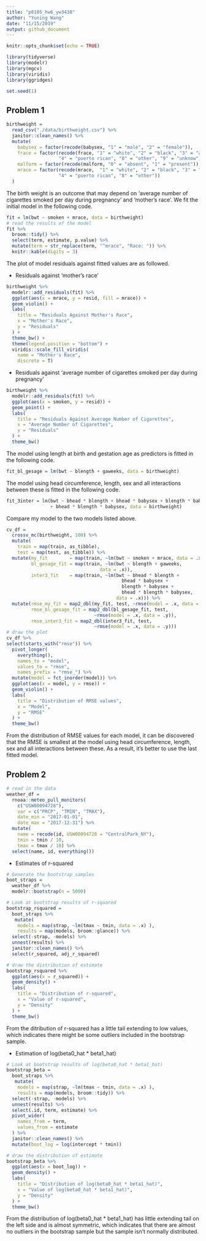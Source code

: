 ```yaml
---
title: "p8105_hw6_yw3438"
author: "Yuning Wang"
date: "11/15/2019"
output: github_document
---
```


```r
knitr::opts_chunk$set(echo = TRUE)

library(tidyverse)
library(modelr)
library(mgcv)
library(viridis)
library(ggridges)

set.seed(1)
```

## Problem 1

```r
birthweight = 
  read_csv("./data/birthweight.csv") %>% 
  janitor::clean_names() %>% 
  mutate(
    babysex = factor(recode(babysex, "1" = "male", "2" = "female")),
    frace = factor(recode(frace, "1" = "white", "2" = "black", "3" = "asian",
                   "4" = "puerto rican", "8" = "other", "9" = "unknow")),
    malform = factor(recode(malform, "0" = "absent", "1" = "present")),
    mrace = factor(recode(mrace,  "1" = "white", "2" = "black", "3" = "asian",
                   "4" = "puerto rican", "8" = "other"))
  )
```

The birth weight is an outcome that may depend on 'average number of cigarettes smoked per day during pregnancy' and 'mother's race'. We fit the initial model in the following code.

```r
fit = lm(bwt ~ smoken + mrace, data = birthweight)
# read the results of the model
fit %>% 
  broom::tidy() %>% 
  select(term, estimate, p.value) %>% 
  mutate(term = str_replace(term, "^mrace", "Race: ")) %>% 
  knitr::kable(digits = 3)
```

The plot of model residuals against fitted values are as followed.

- Residuals against 'mother's race'

```r
birthweight %>% 
  modelr::add_residuals(fit) %>% 
  ggplot(aes(x = mrace, y = resid, fill = mrace)) +
  geom_violin() +
  labs(
    title = "Residuals Against Mother's Race",
    x = "Mother's Race",
    y = "Residuals"
  ) +
  theme_bw() +
  theme(legend.position = "bottom") +
  viridis::scale_fill_viridis(
    name = "Mother's Race",
    discrete = T)
```

- Residuals against 'average number of cigarettes smoked per day during pregnancy'

```r
birthweight %>% 
  modelr::add_residuals(fit) %>% 
  ggplot(aes(x = smoken, y = resid)) +
  geom_point() +
  labs(
    title = "Residuals Against Average Number of Cigarettes",
    x = "Average Number of Cigarettes",
    y = "Residuals"
  ) +
  theme_bw() 
```

The model using length at birth and gestation age as predictors is fitted in the following code.

```r
fit_bl_gesage = lm(bwt ~ blength + gaweeks, data = birthweight)
```

The model using head circumference, length, sex and all interactions between these is fitted in the following code.

```r
fit_3inter = lm(bwt ~ bhead * blength + bhead * babysex + blength * babysex
                + bhead * blength * babysex, data = birthweight)
```

Compare my model to the two models listed above.

```r
cv_df = 
  crossv_mc(birthweight, 100) %>% 
  mutate(
    train = map(train, as_tibble),
    test = map(test, as_tibble)) %>% 
  mutate(my_fit        = map(train, ~lm(bwt ~ smoken + mrace, data = .x)),
         bl_gesage_fit = map(train, ~lm(bwt ~ blength + gaweeks, 
                                  data = .x)),
         inter3_fit    = map(train, ~lm(bwt ~ bhead * blength + 
                                          bhead * babysex + 
                                          blength * babysex + 
                                          bhead * blength * babysex, 
                                        data = .x))) %>% 
  mutate(rmse_my_fit = map2_dbl(my_fit, test, ~rmse(model = .x, data = .y)),
         rmse_bl_gesage_fit = map2_dbl(bl_gesage_fit, test, 
                                ~rmse(model = .x, data = .y)),
         rmse_inter3_fit = map2_dbl(inter3_fit, test, 
                                ~rmse(model = .x, data = .y)))
# draw the plot
cv_df %>% 
select(starts_with("rmse")) %>% 
  pivot_longer(
    everything(),
    names_to = "model", 
    values_to = "rmse",
    names_prefix = "rmse_") %>% 
  mutate(model = fct_inorder(model)) %>% 
  ggplot(aes(x = model, y = rmse)) + 
  geom_violin() +
  labs(
    title = "Distribution of RMSE values",
    x = "Model",
    y = "RMSE"
  ) +
  theme_bw() 
```

From the distribution of RMSE values for each model, it can be discovered that the RMSE is smallest at the model using head circumference, length, sex and all interactions between these. As a result, it's better to use the last fitted model.


## Problem 2

```r
# read in the data
weather_df = 
  rnoaa::meteo_pull_monitors(
    c("USW00094728"),
    var = c("PRCP", "TMIN", "TMAX"), 
    date_min = "2017-01-01",
    date_max = "2017-12-31") %>%
  mutate(
    name = recode(id, USW00094728 = "CentralPark_NY"),
    tmin = tmin / 10,
    tmax = tmax / 10) %>%
  select(name, id, everything())
```

 - Estimates of r-squared

```r
# Generate the bootstrap samples
boot_straps = 
  weather_df %>% 
  modelr::bootstrap(n = 5000)

# Look at bootstrap results of r-squared
bootstrap_rsquared = 
  boot_straps %>% 
   mutate(
    models = map(strap, ~lm(tmax ~ tmin, data = .x) ),
    results = map(models, broom::glance)) %>% 
  select(-strap, -models) %>% 
  unnest(results) %>% 
  janitor::clean_names() %>% 
  select(r_squared, adj_r_squared)

# draw the distribution of estimate
bootstrap_rsquared %>% 
  ggplot(aes(x = r_squared)) +
  geom_density() +
  labs(
    title = "Distribution of r-squared",
    x = "Value of r-squared",
    y = "Density"
  ) +
  theme_bw()
```

From the ditribution of r-squared has a little tail extending to low values, which indicates there might be some outliers included in the bootstrap sample.


 - Estimation of log(beta0_hat * beta1_hat)
 
```r
# Look at bootstrap results of log(beta0_hat * beta1_hat)
bootstrap_beta = 
  boot_straps %>% 
   mutate(
    models = map(strap, ~lm(tmax ~ tmin, data = .x) ),
    results = map(models, broom::tidy)) %>% 
  select(-strap, -models) %>% 
  unnest(results) %>% 
  select(.id, term, estimate) %>% 
  pivot_wider(
    names_from = term,
    values_from = estimate
  ) %>% 
  janitor::clean_names() %>% 
  mutate(boot_log = log(intercept * tmin))

# draw the distribution of estimate
bootstrap_beta %>% 
  ggplot(aes(x = boot_log)) +
  geom_density() +
  labs(
    title = "Distribution of log(beta0_hat * beta1_hat)",
    x = "Value of log(beta0_hat * beta1_hat)",
    y = "Density"
  ) +
  theme_bw()
```
 
From the distribution of log(beta0_hat * beta1_hat) has little extending tail on the left side and is almost symmetric, which indicates that there are almost no outliers in the bootstrap sample but the sample isn't normally distributed.






